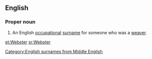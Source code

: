 {{selfref|For the guide to Webster's dictionaries in Wiktionary, see [[Wiktionary:Webster]].}}
==English==
{{wikipedia}}
===Proper noun===
{{en-proper noun|s}}

# An English [[occupational]] [[surname]] for someone who was a [[weaver]].

[[Category:English surnames from Middle English]]

[[et:Webster]]
[[sr:Webster]]